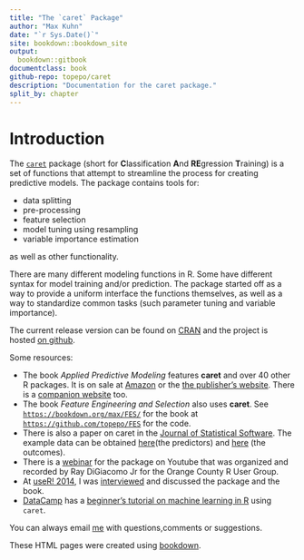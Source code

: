```yaml
--- 
title: "The `caret` Package"
author: "Max Kuhn"
date: "`r Sys.Date()`"
site: bookdown::bookdown_site
output: 
  bookdown::gitbook
documentclass: book
github-repo: topepo/caret
description: "Documentation for the caret package."
split_by: chapter
---
```


# Introduction

The [`caret`](http://cran.r-project.org/web/packages/caret/index.html) package (short for <b>C</b>lassification  <b>A</b>nd  <b>RE</b>gression  <b>T</b>raining) is a set of functions that attempt to streamline the process for creating predictive models. The package contains tools for:

-   data splitting
-   pre-processing
-   feature selection
-   model tuning using resampling
-   variable importance estimation

as well as other functionality.

There are many different modeling functions in R. Some have different syntax for model training and/or prediction. The package started off as a way to provide a uniform interface the functions themselves, as well as a way to standardize common tasks (such parameter tuning and variable importance).

The current release version can be found on [CRAN](http://cran.r-project.org/web/packages/caret/) and the project is hosted [on github](https://github.com/topepo/caret).

Some resources:

-   The book *Applied Predictive Modeling* features **caret** and over 40 other R packages. It is on sale at     [Amazon](http://www.amazon.com/dp/1461468485) or the [the publisher's     website](http://www.springer.com/statistics/life+sciences%2C+medicine+%26+health/book/978-1-4614-6848-6). There is a [companion     website](http://appliedpredictivemodeling.com/) too.
- The book _Feature Engineering and Selection_ also uses **caret**. See [`https://bookdown.org/max/FES/`](https://bookdown.org/max/FES/) for the book at [`https://github.com/topepo/FES`](https://github.com/topepo/FES) for the code. 
-   There is also a paper on caret in the [Journal of Statistical Software](http://www.jstatsoft.org/v28/i05). The example data can be obtained [here](descr.RData)(the predictors) and [here](mutagen.RData) (the outcomes).
-   There is a [webinar](http://www.youtube.com/watch?v=7Jbb2ItbTC4) for the package on Youtube that was organized and recorded by Ray DiGiacomo Jr for the Orange County R User Group.
-   At [useR! 2014](http://user2014.stat.ucla.edu), I was [interviewed](http://youtu.be/YmHyAHkjX_A) and discussed the package     and the book.
- [DataCamp](https://www.datacamp.com) has a [beginner's tutorial on machine learning in R](https://www.datacamp.com/courses/machine-learning-toolbox) using `caret`.  


You can always email [me](mailto:mxkuhn@gmail.com) with questions,comments or suggestions.

These HTML pages were created using [bookdown](https://bookdown.org). 
